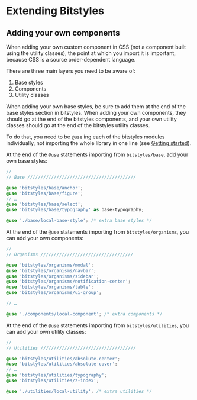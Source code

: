 
<Meta title="Extending bitstyles" />

# Extending Bitstyles

## Adding your own components

When adding your own custom component in CSS (not a component built using the utility classes), the point at which you import it is important, because CSS is a source order-dependent language.

There are three main layers you need to be aware of:

1. Base styles
1. Components
1. Utility classes

When adding your own base styles, be sure to add them at the end of the base styles section in bitstyles. When adding your own components, they should go at the end of the bitstyles components, and your own utility classes should go at the end of the bitstyles utility classes.

To do that, you need to be `@use` ing each of the bitstyles modules individually, not importing the whole library in one line (see [Getting started](/docs/getting-started--page#advanced-configuration)).

At the end of the `@use` statements importing from `bitstyles/base`, add your own base styles:

```scss
//
// Base /////////////////////////////////////////

@use 'bitstyles/base/anchor';
@use 'bitstyles/base/figure';
// …
@use 'bitstyles/base/select';
@use 'bitstyles/base/typography' as base-typography;

@use './base/local-base-style'; /* extra base styles */
```

At the end of the `@use` statements importing from `bitstyles/organisms`, you can add your own components:

```scss
//
// Organisms ///////////////////////////////////

@use 'bitstyles/organisms/modal';
@use 'bitstyles/organisms/navbar';
@use 'bitstyles/organisms/sidebar';
@use 'bitstyles/organisms/notification-center';
@use 'bitstyles/organisms/table';
@use 'bitstyles/organisms/ui-group';

// …

@use './components/local-component'; /* extra components */
```

At the end of the `@use` statements importing from `bitstyles/utilities`, you can add your own utility classes:

```scss
//
// Utilities ////////////////////////////////////

@use 'bitstyles/utilities/absolute-center';
@use 'bitstyles/utilities/absolute-cover';
// …
@use 'bitstyles/utilities/typography';
@use 'bitstyles/utilities/z-index';

@use './utilities/local-utility'; /* extra utilities */
```
